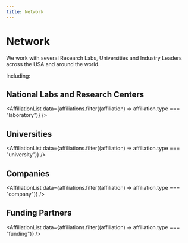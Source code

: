 ```yaml
---
title: Network
---
```



# Network

We work with several Research Labs, Universities and Industry Leaders across the USA and around the world.

Including:

## National Labs and Research Centers

<AffiliationList data={affiliations.filter((affiliation) => affiliation.type === "laboratory")} />

## Universities

<AffiliationList data={affiliations.filter((affiliation) => affiliation.type === "university")} />

## Companies

<AffiliationList data={affiliations.filter((affiliation) => affiliation.type === "company")} />

## Funding Partners

<AffiliationList data={affiliations.filter((affiliation) => affiliation.type === "funding")} />
